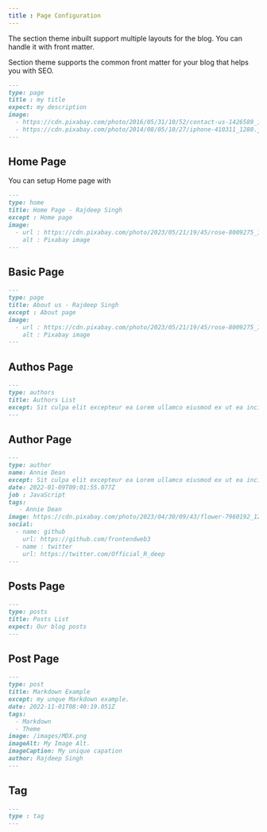 ```yaml
---
title : Page Configuration
---
```


The section theme inbuilt support multiple layouts for the blog. You can handle it with front matter. 


Section theme supports the common front matter for your blog that helps you with SEO.

```markdown copy filename="front matter"
---
type: page
title : my title
expect: my description
image:
  - https://cdn.pixabay.com/photo/2016/05/31/10/52/contact-us-1426589_1280.png
  - https://cdn.pixabay.com/photo/2014/08/05/10/27/iphone-410311_1280.jpg
---
```

## Home Page
You can setup Home page with 

```markdown copy filename="index.mdx"
---
type: home
title: Home Page - Rajdeep Singh
except : Home page 
image:
  - url : https://cdn.pixabay.com/photo/2023/05/21/19/45/rose-8009275_1280.jpg
    alt : Pixabay image
---
```

## Basic Page
```markdown copy  filename="about.mdx"
---
type: page
title: About us - Rajdeep Singh
except : About page
image:
  - url : https://cdn.pixabay.com/photo/2023/05/21/19/45/rose-8009275_1280.jpg
    alt : Pixabay image
---

```

## Authos Page

```markdown copy filename="index.mdx"
---
type: authors
title: Authors List
except: Sit culpa elit excepteur ea Lorem ullamco eiusmod ex ut ea incididunt minim. Cillum eiusmod fugiat cupidatat.
---

```



## Author Page
```markdown copy filename="author-name.mdx"
---
type: author
name: Annie Dean
except: Sit culpa elit excepteur ea Lorem ullamco eiusmod ex ut ea incididunt minim. Cillum eiusmod fugiat cupidatat.
date: 2022-01-09T09:01:55.077Z
job : JavaScript 
tags: 
   - Annie Dean
image: https://cdn.pixabay.com/photo/2023/04/30/09/43/flower-7960192_1280.jpg
social:
  - name: github
    url: https://github.com/frontendweb3
  - name : twitter
    url: https://twitter.com/Official_R_deep 
---
```


## Posts Page

```markdown copy filename="index.mdx"
---
type: posts
title: Posts List
expect: Our blog posts
---
```


## Post Page

```markdown copy filename="my-new-post.mdx"
---
type: post
title: Markdown Example
except: my unque Markdown example.
date: 2022-11-01T08:40:19.051Z
tags:
  - Markdown
  - Theme
image: /images/MDX.png
imageAlt: My Image Alt.
imageCaption: My unique capation
author: Rajdeep Singh
---
```

## Tag
```markdown copy filename="tags/[slug].mdx"
---
type : tag
---
```



